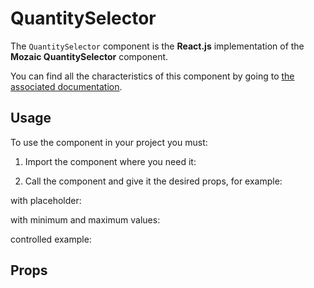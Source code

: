 
<Meta title="Components/QuantitySelector" component={QuantitySelector} argTypes={argTypes} />

# QuantitySelector

The `QuantitySelector` component is the **React.js** implementation of the **Mozaic QuantitySelector** component.

You can find all the characteristics of this component by going to [the associated documentation](https://mozaic.adeo.cloud/Components/Form/QuantitySelector/).

## Usage

To use the component in your project you must:

1. Import the component where you need it:

<Source language="javascript" code="import { QuantitySelector } from 'bigfish-wms--mozaic-react';" />

2. Call the component and give it the desired props, for example:

<Canvas withSource="open">
    <Story story={Controls} />
</Canvas>

with placeholder:

<Canvas withSource="open">
    <Story story={Placeholder} />
</Canvas>

with minimum and maximum values:

<Canvas withSource="open">
    <Story story={Values} />
</Canvas>

controlled example:

<Canvas withSource="open">
    <Story story={Example} />
</Canvas>

## Props

<ArgsTable of={QuantitySelector} />
